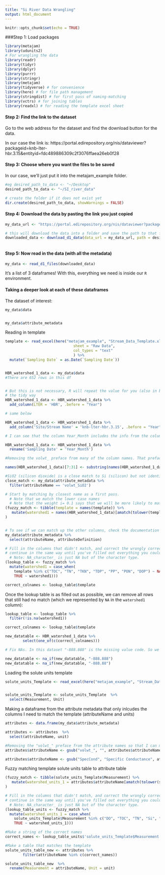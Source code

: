 ```yaml
---
title: "Si River Data Wrangling"
output: html_document
---
```


```r
knitr::opts_chunk$set(echo = TRUE)
```

###Step 1: Load packages

```r


library(metajam)  
library(udunits2)
# For wrangling the data
library(readr)
library(tidyr)
library(dplyr)
library(purrr)
library(stringr)
library(metajam)
library(tidyverse) # for convenience
library(here) # for file path management
library(stringdist) # for first pass of naming-matching
library(vctrs) # for joining tables
library(readxl) # for reading the template excel sheet


```

#### Step 2: Find the link to the dataset
Go to the web address for the dataset and find the download button for the data. 

In our case the link is: https://portal.edirepository.org/nis/dataviewer?packageid=knb-lter-hbr.3.15&entityid=fdc489886309c2f3076ffaea26eb0f28

#### Step 3: Choose where you want the files to be saved
In our case, we'll just put it into the metajam_example folder.

```r

#eg desired_path_to_data <- "~/Desktop"
desired_path_to_data <- "~/SI_river_data"

# create the folder if it does not exist yet
dir.create(desired_path_to_data, showWarnings = FALSE)
```


#### Step 4: Download the data by pasting the link you just copied

```r

my_data_url <- "https://portal.edirepository.org/nis/dataviewer?packageid=knb-lter-hbr.3.15&entityid=fdc489886309c2f3076ffaea26eb0f28"

# this will download the data into a folder and save the path to that folder
downloaded_data <- download_d1_data(data_url = my_data_url, path = desired_path_to_data)



```

#### Step 5: Now read in the data (with all the metadata)

```r

my_data <- read_d1_files(downloaded_data)


```

It's a list of 3 dataframes! With this, everything we need is inside our `R` environment. 

#### Taking a deeper look at each of these dataframes

The dataset of interest:

```r

my_data$data


my_data$attribute_metadata

```

Reading in template

```r

template <- read_excel(here("metajam_example", "Stream_Data_Template.xlsx"), 
                               sheet = "Raw Data",
                               col_types = "text"
                               ) %>%
  mutate(`Sampling Date` = as.Date(`Sampling Date`))



```



```r


HBR_watershed_1_data <- my_data$data
#There are 652 rows in this df


# But this is not necessary, R will repeat the value for you (also in base R with HBR_watershed_1_data$LTER <- "HBR")
# the tidy way
HBR_watershed_1_data <- HBR_watershed_1_data %>% 
  add_column(LTER = 'HBR', .before = "Year")

# same below

HBR_watershed_1_data <- HBR_watershed_1_data %>% 
  add_column('Site/Stream Name' = 'knb-lter-hbr.3.15', .before = "Year")

# I can see that the column Year_Month includes the info from the column in the template 'Sampling Date' so I want to rename that column 

HBR_watershed_1_data <- HBR_watershed_1_data %>% 
  rename('Sampling Date' = 'Year_Month')

#Removing the volwt_ preface from many of the column names. That preface was preventing me from identifying which columns were a match to the template 

names(HBR_watershed_1_data)[7:31] <- substring(names(HBR_watershed_1_data)[7:31],7,12)

#SiO2 (silicon dioxide) is a close match to Si (silicon) but not identical
close_match <- my_data$attribute_metadata %>% 
  filter(attributeName == 'volwt_SiO2')


```


```r


# Start by matching by closest name as a first pass. 
  # Note that we match the lower case names
  # Note that the weight i= 0.1 says that we will be more likely to match if watershed 1 = template + extra
(fuzzy_match <- tibble(template = names(template)) %>%
   mutate(watershed1 = names(HBR_watershed_1_data)[amatch(tolower(template), tolower(names(HBR_watershed_1_data)), maxDist = 1, weight = c(d=1,i=0.1,s=1,t=1))])
)


# To see if we can match up the other columns, check the documentation
my_data$attribute_metadata %>% 
  select(attributeName, attributeDefinition) 

```

```r

# Fill in the columns that didn't match, and correct the wrongly corrected matches
# continue in the same way until you've filled out everything you could.
  # Note: NA_character_ is just NA but of the character type.
(lookup_table <- fuzzy_match %>%
  mutate(watershed1 = case_when(
    template %in% c("TOC", "TN", "TKN", "TDP", "PP", "PON", "DOP") ~ NA_character_,
    TRUE ~ watershed1)))

correct_colnames <- lookup_table$template

```


Once the lookup table is as filled out as possible, we can remove all rows that still had no match (which we represented by `NA` in the `watershed1` column):

```r


lookup_table <- lookup_table %>%
  filter(!is.na(watershed1))


```


```r

correct_colnames <- lookup_table$template

new_datatable <- HBR_watershed_1_data %>% 
        select(one_of(c(correct_colnames)))


```

```r

# Fix NAs. In this dataset "-888.888" is the missing value code. So we need to replace those with NAs

new_datatable <- na_if(new_datatable, "-888.888")
new_datatable <- na_if(new_datatable, "-888.88")


```

Loading the solute units template

```r

solute_units_Template <- read_excel(here("metajam_example", "Stream_Data_Template.xlsx"), sheet = "Solute Units" )


solute_units_Template <- solute_units_Template  %>%
  select(Measurement, Unit)


```

Making a dataframe from the attribute metadata that only inlcudes the columns I need to match the template (attributeName and units)
```r

attributes <- data.frame(my_data$attribute_metadata)

attributes <- attributes  %>%
  select(attributeName, unit)

#Removing the "volwt_" preface from the attribute names so that I can match them
attributes$attributeName <- gsub("volwt_", "", attributes$attributeName)

attributes$attributeName <- gsub("SpecCond", "Specific Conductance", attributes$attributeName)

```



Fuzzy matching template solute units table to attribute table
```r

(fuzzy_match <- tibble(solute_units_Template$Measurement) %>%
   mutate(watershed_units_1 = attributes$attributeName[amatch(tolower(solute_units_Template$Measurement), tolower(attributes$attributeName), maxDist = 1, weight = c(d=1,i=0.1,s=1,t=1))])
)


```

```r


# Fill in the columns that didn't match, and correct the wrongly corrected matches
# continue in the same way until you've filled out everything you could.
  # Note: NA_character_ is just NA but of the character type.
(lookup_table_units <- fuzzy_match %>%
  mutate(watershed_units_1 = case_when(
    solute_units_Template$Measurement %in% c("DO", "TOC", "TN", "Si", "TP") ~ NA_character_,
    TRUE ~ watershed_units_1)))

#Make a string of the correct names
correct_names <- lookup_table_units$'solute_units_Template$Measurement'

#Make a table that matches the template
solute_units_table_new <- attributes %>% 
        filter(attributeName %in% c(correct_names))

solute_units_table_new  %>% 
  rename(Measurement = attributeName, Unit = unit)

```




